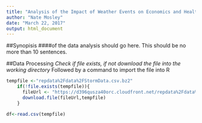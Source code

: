 ---
title: "Analysis of the Impact of Weather Events on Economics and Health"
author: "Nate Mosley"
date: "March 22, 2017"
output: html_document
---
##Synopisis
####of the data analysis should go here.  This should be no more than 10 sentences.


##Data Processing
*Check if file exists, if not download the file into the working directory
*Followed by a command to import the file into R
```{r, echo=TRUE, cache=TRUE}
tempfile <-"repdata%2Fdata%2FStormData.csv.bz2"
    if(!file.exists(tempfile)){
      fileUrl <- "https://d396qusza40orc.cloudfront.net/repdata%2Fdata%2FStormData.csv.bz2"  
      download.file(fileUrl,tempfile)  
    }

df<-read.csv(tempfile)
```
